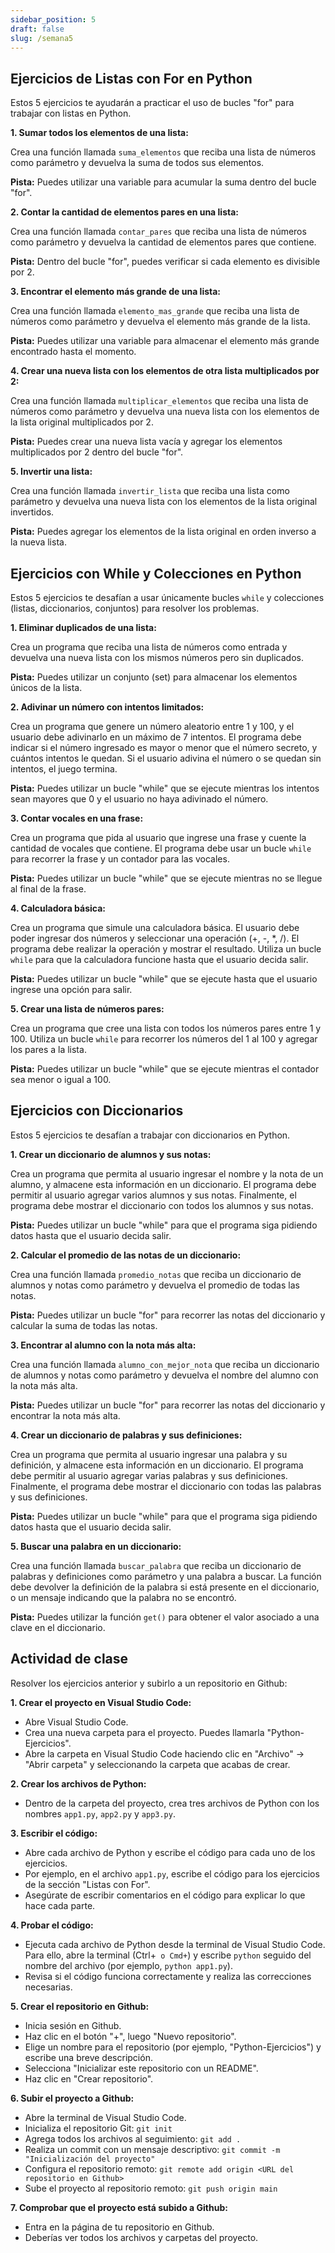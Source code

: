 ```yaml
---
sidebar_position: 5
draft: false
slug: /semana5
---
```


## Ejercicios de Listas con For en Python

Estos 5 ejercicios te ayudarán a practicar el uso de bucles "for" para trabajar con listas en Python.

**1. Sumar todos los elementos de una lista:**

Crea una función llamada `suma_elementos` que reciba una lista de números como parámetro y devuelva la suma de todos sus elementos.

**Pista:** Puedes utilizar una variable para acumular la suma dentro del bucle "for".

**2. Contar la cantidad de elementos pares en una lista:**

Crea una función llamada `contar_pares` que reciba una lista de números como parámetro y devuelva la cantidad de elementos pares que contiene.

**Pista:** Dentro del bucle "for", puedes verificar si cada elemento es divisible por 2.

**3. Encontrar el elemento más grande de una lista:**

Crea una función llamada `elemento_mas_grande` que reciba una lista de números como parámetro y devuelva el elemento más grande de la lista.

**Pista:** Puedes utilizar una variable para almacenar el elemento más grande encontrado hasta el momento.

**4. Crear una nueva lista con los elementos de otra lista multiplicados por 2:**

Crea una función llamada `multiplicar_elementos` que reciba una lista de números como parámetro y devuelva una nueva lista con los elementos de la lista original multiplicados por 2.

**Pista:** Puedes crear una nueva lista vacía y agregar los elementos multiplicados por 2 dentro del bucle "for".

**5. Invertir una lista:**

Crea una función llamada `invertir_lista` que reciba una lista como parámetro y devuelva una nueva lista con los elementos de la lista original invertidos.

**Pista:** Puedes agregar los elementos de la lista original en orden inverso a la nueva lista.



## Ejercicios con While y Colecciones en Python

Estos 5 ejercicios te desafían a usar únicamente bucles `while` y colecciones (listas, diccionarios, conjuntos) para resolver los problemas. 

**1. Eliminar duplicados de una lista:**

Crea un programa que reciba una lista de números como entrada y devuelva una nueva lista con los mismos números pero sin duplicados.

**Pista:** Puedes utilizar un conjunto (set) para almacenar los elementos únicos de la lista.

**2. Adivinar un número con intentos limitados:**

Crea un programa que genere un número aleatorio entre 1 y 100, y el usuario debe adivinarlo en un máximo de 7 intentos. El programa debe indicar si el número ingresado es mayor o menor que el número secreto, y cuántos intentos le quedan. Si el usuario adivina el número o se quedan sin intentos, el juego termina.

**Pista:** Puedes utilizar un bucle "while" que se ejecute mientras los intentos sean mayores que 0 y el usuario no haya adivinado el número.

**3. Contar vocales en una frase:**

Crea un programa que pida al usuario que ingrese una frase y cuente la cantidad de vocales que contiene. El programa debe usar un bucle `while` para recorrer la frase y un contador para las vocales.

**Pista:** Puedes utilizar un bucle "while" que se ejecute mientras no se llegue al final de la frase.

**4. Calculadora básica:**

Crea un programa que simule una calculadora básica. El usuario debe poder ingresar dos números y seleccionar una operación (+, -, *, /). El programa debe realizar la operación y mostrar el resultado. Utiliza un bucle `while` para que la calculadora funcione hasta que el usuario decida salir.

**Pista:** Puedes utilizar un bucle "while" que se ejecute hasta que el usuario ingrese una opción para salir.

**5. Crear una lista de números pares:**

Crea un programa que cree una lista con todos los números pares entre 1 y 100. Utiliza un bucle `while` para recorrer los números del 1 al 100 y agregar los pares a la lista.

**Pista:** Puedes utilizar un bucle "while" que se ejecute mientras el contador sea menor o igual a 100.


## Ejercicios con Diccionarios

Estos 5 ejercicios te desafían a trabajar con diccionarios en Python.

**1. Crear un diccionario de alumnos y sus notas:**

Crea un programa que permita al usuario ingresar el nombre y la nota de un alumno, y almacene esta información en un diccionario. El programa debe permitir al usuario agregar varios alumnos y sus notas. Finalmente, el programa debe mostrar el diccionario con todos los alumnos y sus notas.

**Pista:** Puedes utilizar un bucle "while" para que el programa siga pidiendo datos hasta que el usuario decida salir.

**2. Calcular el promedio de las notas de un diccionario:**

Crea una función llamada `promedio_notas` que reciba un diccionario de alumnos y notas como parámetro y devuelva el promedio de todas las notas.

**Pista:** Puedes utilizar un bucle "for" para recorrer las notas del diccionario y calcular la suma de todas las notas.

**3. Encontrar al alumno con la nota más alta:**

Crea una función llamada `alumno_con_mejor_nota` que reciba un diccionario de alumnos y notas como parámetro y devuelva el nombre del alumno con la nota más alta.

**Pista:** Puedes utilizar un bucle "for" para recorrer las notas del diccionario y encontrar la nota más alta.

**4. Crear un diccionario de palabras y sus definiciones:**

Crea un programa que permita al usuario ingresar una palabra y su definición, y almacene esta información en un diccionario. El programa debe permitir al usuario agregar varias palabras y sus definiciones. Finalmente, el programa debe mostrar el diccionario con todas las palabras y sus definiciones.

**Pista:** Puedes utilizar un bucle "while" para que el programa siga pidiendo datos hasta que el usuario decida salir.

**5. Buscar una palabra en un diccionario:**

Crea una función llamada `buscar_palabra` que reciba un diccionario de palabras y definiciones como parámetro y una palabra a buscar. La función debe devolver la definición de la palabra si está presente en el diccionario, o un mensaje indicando que la palabra no se encontró.

**Pista:** Puedes utilizar la función `get()` para obtener el valor asociado a una clave en el diccionario.


## Actividad de clase

Resolver los ejercicios anterior y subirlo a un repositorio en Github:

**1. Crear el proyecto en Visual Studio Code:**

- Abre Visual Studio Code.
- Crea una nueva carpeta para el proyecto. Puedes llamarla "Python-Ejercicios".
- Abre la carpeta en Visual Studio Code haciendo clic en "Archivo" -> "Abrir carpeta" y seleccionando la carpeta que acabas de crear.

**2. Crear los archivos de Python:**

- Dentro de la carpeta del proyecto, crea tres archivos de Python con los nombres `app1.py`, `app2.py` y `app3.py`.

**3. Escribir el código:**

- Abre cada archivo de Python y escribe el código para cada uno de los ejercicios. 
- Por ejemplo, en el archivo `app1.py`, escribe el código para los ejercicios de la sección "Listas con For".
- Asegúrate de escribir comentarios en el código para explicar lo que hace cada parte.

**4. Probar el código:**

- Ejecuta cada archivo de Python desde la terminal de Visual Studio Code. Para ello, abre la terminal (Ctrl+` o Cmd+`) y escribe `python` seguido del nombre del archivo (por ejemplo, `python app1.py`).
- Revisa si el código funciona correctamente y realiza las correcciones necesarias.

**5. Crear el repositorio en Github:**

- Inicia sesión en Github.
- Haz clic en el botón "+", luego "Nuevo repositorio".
- Elige un nombre para el repositorio (por ejemplo, "Python-Ejercicios") y escribe una breve descripción.
- Selecciona "Inicializar este repositorio con un README".
- Haz clic en "Crear repositorio".

**6. Subir el proyecto a Github:**

- Abre la terminal de Visual Studio Code.
- Inicializa el repositorio Git: `git init`
- Agrega todos los archivos al seguimiento: `git add .`
- Realiza un commit con un mensaje descriptivo: `git commit -m "Inicialización del proyecto"`
- Configura el repositorio remoto: `git remote add origin <URL del repositorio en Github>`
- Sube el proyecto al repositorio remoto: `git push origin main`

**7.  Comprobar que el proyecto está subido a Github:**

- Entra en la página de tu repositorio en Github.
- Deberías ver todos los archivos y carpetas del proyecto.